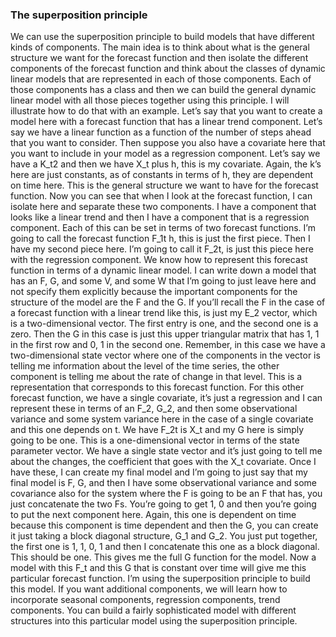 <!-- transcript of https://www.coursera.org/learn/bayesian-statistics-time-series-analysis/lecture/gh9qW/the-superposition-principle -->

### The superposition principle

We can use the superposition principle to build models that have different kinds of components. The main idea is to think about what is the general structure we want for the forecast function and then isolate the different components of the forecast function and think about the classes of dynamic linear models that are represented in each of those components. Each of those components has a class and then we can build the general dynamic linear model with all those pieces together
using this principle. I will illustrate how to do that with an example. Let's say that you want to create a model here with a forecast function that has a linear trend component. Let's say we have a linear function as a function of the number of steps ahead that you want to consider. Then suppose you also
have a covariate here that you want to include in your model as a regression component. Let's say we have a K_t2 and
then we have X_t plus h, this is my covariate. Again, the k's here are just constants, as of constants in terms of h, they are dependent on time here. This is the general structure we want to have for the forecast function. Now you can see that when I look at the forecast function, I can isolate here and
separate these two components. I have a component
that looks like a linear trend and then I have a component that is a
regression component. Each of this can be set in terms of two
forecast functions. I'm going to call the
forecast function F_1t h, this is just the first piece. Then I have my
second piece here. I'm going to call it F_2t, is just this piece here with
the regression component. We know how to represent this forecast function in terms of a dynamic linear model. I can write down a
model that has an F, G, and some V, and some W that I'm going to just leave here and
not specify them explicitly because the
important components for the structure of the
model are the F and the G. If you'll recall the F in the case of a forecast function with
a linear trend like this, is just my E_2 vector, which is a
two-dimensional vector. The first entry is one, and the second one is a zero. Then the G in this case is just this upper triangular
matrix that has 1, 1 in the first row and 0, 1 in the second one. Remember, in this case we have a two-dimensional
state vector where one of the components in
the vector is telling me information about the
level of the time series, the other component
is telling me about the rate of
change in that level. This is a representation that corresponds to this
forecast function. For this other
forecast function, we have a single covariate, it's just a regression and I can represent these in
terms of an F_2, G_2, and then some
observational variance and some system variance
here in the case of a single covariate and this one depends
on t. We have F_2t is X_t and my G here is
simply going to be one. This is a one-dimensional
vector in terms of the state
parameter vector. We have a single state vector and it's just going to
tell me about the changes, the coefficient that goes
with the X_t covariate. Once I have these, I can create my final model and I'm going to just say that my final model is F, G, and then I have
some observational variance and some
covariance also for the system where the F is
going to be an F that has, you just concatenate the two Fs. You're going to get 1, 0 and then you're going to
put the next component here. Again, this one is dependent on time because this component is time dependent
and then the G, you can create it just taking a block diagonal structure, G_1 and G_2. You just put together, the first one is 1, 1, 0, 1 and then I concatenate this one
as a block diagonal. This should be one. This gives me the full G
function for the model. Now a model with this
F_t and this G that is constant over time will give me this particular
forecast function. I'm using the superposition principle to build this model. If you want additional
components, we will learn how to incorporate
seasonal components, regression components,
trend components. You can build a fairly
sophisticated model with different structures into
this particular model using the superposition
principle.

